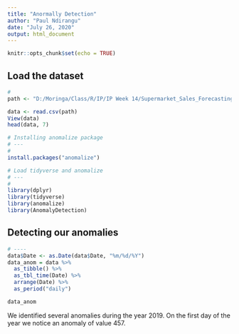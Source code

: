 ---
title: "Anormally Detection"
author: "Paul Ndirangu"
date: "July 26, 2020"
output: html_document
---

```{r setup, include=FALSE}
knitr::opts_chunk$set(echo = TRUE)
```

## Load the dataset
```{r}
#
path <- "D:/Moringa/Class/R/IP/IP Week 14/Supermarket_Sales_Forecasting - Sales.csv"

data <- read.csv(path)
View(data)
head(data, 7)
```

```{r}
# Installing anomalize package
# ---
# 
install.packages("anomalize")

# Load tidyverse and anomalize 
# ---
# 
library(dplyr)
library(tidyverse)
library(anomalize)
library(AnomalyDetection)
```


## Detecting our anomalies
```{r}
# ----
data$Date <- as.Date(data$Date, "%m/%d/%Y")
data_anom = data %>%
  as_tibble() %>%
  as_tbl_time(Date) %>%
  arrange(Date) %>%
  as_period("daily")

data_anom
```
We identified several anomalies during the year 2019.
On the first day of the year we notice an anomaly of value 457.
